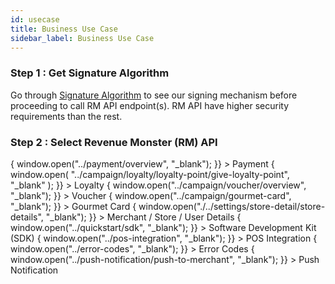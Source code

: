 ```yaml
---
id: usecase
title: Business Use Case
sidebar_label: Business Use Case
---
```



### Step 1 : Get Signature Algorithm

Go through [Signature Algorithm](../quickstart/signature-algorithm) to see our signing mechanism before proceeding to call RM API endpoint(s). RM API have higher security requirements than the rest.

### Step 2 : Select Revenue Monster (RM) API

<Flex flexWrap="wrap" mx={-2}>
  <Box p={2} width={[1, 1 / 3]}>
    <Box
      className={styles.box}
      onClick={() => {
        window.open("../payment/overview", "_blank");
      }}
    >
      <Text className={styles.text}>Payment</Text>
    </Box>
  </Box>
  <Box p={2} width={[1, 1 / 3]}>
    <Box
      className={styles.box}
      onClick={() => {
        window.open(
          "../campaign/loyalty/loyalty-point/give-loyalty-point",
          "_blank"
        );
      }}
    >
      <Text className={styles.text}>Loyalty</Text>
    </Box>
  </Box>
  <Box p={2} width={[1, 1 / 3]}>
    <Box
      className={styles.box}
      onClick={() => {
        window.open("../campaign/voucher/overview", "_blank");
      }}
    >
      <Text className={styles.text}>Voucher</Text>
    </Box>
  </Box>
</Flex>

<Flex flexWrap="wrap" mx={-2}>
  <Box p={2} width={[1, 1 / 3]}>
    <Box
      className={styles.box}
      onClick={() => {
        window.open("../campaign/gourmet-card", "_blank");
      }}
    >
      <Text className={styles.text}>Gourmet Card</Text>
    </Box>
  </Box>
  <Box p={2} width={[1, 1 / 3]}>
    <Box
      className={styles.box}
      onClick={() => {
        window.open("./../settings/store-detail/store-details", "_blank");
      }}
    >
      <Text className={styles.text}> Merchant / Store / User Details</Text>
    </Box>
  </Box>
  <Box p={2} width={[1, 1 / 3]}>
    <Box
      className={styles.box}
      onClick={() => {
        window.open("../quickstart/sdk", "_blank");
      }}
    >
      <Text className={styles.text}>Software Development Kit (SDK)</Text>
    </Box>
  </Box>
</Flex>

<Flex flexWrap="wrap" mx={-2}>
  <Box p={2} width={[1, 1 / 3]}>
    <Box
      className={styles.box}
      onClick={() => {
        window.open("../pos-integration", "_blank");
      }}
    >
      <Text className={styles.text}>POS Integration</Text>
    </Box>

  </Box>
  <Box p={2} width={[1, 1 / 3]}>
    <Box
      className={styles.box}
      onClick={() => {
        window.open("../error-codes", "_blank");
      }}
    >
      <Text className={styles.text}>Error Codes</Text>
    </Box>
  </Box>
  <Box p={2} width={[1, 1 / 3]}>
    <Box
      className={styles.box}
      onClick={() => {
        window.open("../push-notification/push-to-merchant", "_blank");
      }}
    >
      <Text className={styles.text}>Push Notification</Text>
    </Box>
  </Box>
</Flex>

<!-- <Flex marginTop="20px">
  <Box
    width={1 / 3}
    px={3}
    sx={{
     cursor:"pointer",
      p: 1,
      borderRadius: 2,
      border: "0.5px solid",
      borderColor: "#e3e8ee",
      transition: "0.3s",
      ":hover": {
        boxShadow: "0 8px 16px 0 rgba(0,0,0,0.2)",
      },
    }}
      onClick={() => {
      window.location.href = "../campaign/gourmet-card";
    }}
  >
    <Text p={1} color="background" bg="primary" textAlign="center" paddingTop="20px" fontWeight="700">
      Gourmet Card
    </Text>
  </Box>

  <Box
    width={1 / 3}
    marginLeft="2%"
    px={3}
    sx={{
       cursor:"pointer",
      p: 1,
      borderRadius: 2,
      border: "0.5px solid",
      borderColor: "#e3e8ee",
      transition: "0.3s",
      ":hover": {
        boxShadow: "0 8px 16px 0 rgba(0,0,0,0.2)",
      },
    }}
     onClick={() => {
      window.location.href = "./../detail/user-profile";
    }}
  >
    <Text p={1} color="background" bg="primary" textAlign="center" paddingTop="15px" fontWeight="700">
      Merchant / Store / User Details
    </Text>
  </Box>

  <Box
    width={1 / 3}
    px={3}
    marginLeft="2%"
    sx={{
      cursor:"pointer",
      p: 1,
      borderRadius: 2,
      border: "0.5px solid",
      borderColor: "#e3e8ee",
     transition: "0.3s",
      ":hover": {
        boxShadow: "0 8px 16px 0 rgba(0,0,0,0.2)",
      },
    }}
      onClick={() => {
      window.location.href = "../quickstart/sdk";
    }}
  >
    <Text p={1} color="background" bg="primary" textAlign="center" paddingTop="15px" fontWeight="700">
       Software Development Kit (SDK)
    </Text>
  </Box>
</Flex>

<Flex marginTop="20px">
  <Box
    width={1 / 3}
    height="50%"
    paddingTop="20px"
    marginRight="20px"
    px={3}
    sx={{
      cursor:"pointer",
      p: 1,
      borderRadius: 2,
      border: "0.5px solid",
      borderColor: "#e3e8ee",
      transition: "0.3s",
      ":hover": {
        boxShadow: "0 8px 16px 0 rgba(0,0,0,0.2)",
      },
    }}
      onClick={() => {
      window.location.href = "../pos-integration";
    }}
  >
    <Text p={1} color="background" bg="primary" textAlign="center" fontWeight="700" paddingBottom="20px" >
     POS Integration
    </Text>
  </Box>

  <Box
    width={1 / 3}
    marginRight="20px"
    px={3}
    sx={{
       cursor:"pointer",
      p: 1,
      borderRadius: 2,
      border: "0.5px solid",
      borderColor: "#e3e8ee",
      transition: "0.3s",
      ":hover": {
        boxShadow: "0 8px 16px 0 rgba(0,0,0,0.2)",
      },
    }}
       onClick={() => {
      window.location.href = "../error-codes";
    }}
  >
    <Text p={1} color="background" bg="primary" textAlign="center" fontWeight="700" paddingTop="20px">
      Error Codes
    </Text>
  </Box>
  <Box
    width={1 / 3}
    px={3}
    sx={{
      cursor:"pointer",
      p: 1,
      borderRadius: 2,
      border: "0.5px solid",
      borderColor: "#e3e8ee",
      transition: "0.3s",
      ":hover": {
        boxShadow: "0 8px 16px 0 rgba(0,0,0,0.2)",

      },
    }}
     onClick={() => {
      window.location.href = "../push-notification/push-to-merchant";
    }}
  >
   <Text p={1} color="background" bg="primary" textAlign="center" fontWeight="700" paddingTop="20px">
       Push Notification
    </Text>
  </Box>
</Flex>  -->
